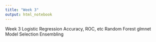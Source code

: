 ```yaml
---
title: "Week 3"
output: html_notebook
---
```


Week 3
Logistic Regression
Accuracy, ROC, etc
Random Forest
glmnet
Model Selection
Ensembling
